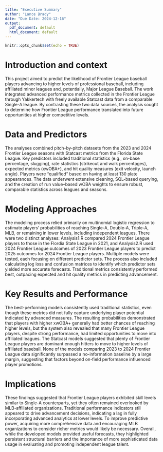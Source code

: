 ```yaml
---
title: "Executive Summary"
author: "Lance Brady"
date: "Due Date: 2024-12-16"
output:
  pdf_document: default
  html_document: default
---
```


```r
knitr::opts_chunk$set(echo = TRUE)
```

# Introduction and context
This project aimed to predict the likelihood of Frontier League baseball players advancing to higher levels of professional baseball, including affiliated minor leagues and, potentially, Major League Baseball. The work integrated advanced performance metrics collected in the Frontier League through Yakkertech with freely available Statcast data from a comparable Single-A league. By contrasting these two data sources, the analysis sought to determine how Frontier League performance translated into future opportunities at higher competitive levels.

# Data and Predictors
The analyses combined pitch-by-pitch datasets from the 2023 and 2024 Frontier League seasons with Statcast metrics from the Florida State League. Key predictors included traditional statistics (e.g., on-base percentage, slugging), rate statistics (strikeout and walk percentages), expected metrics (xwOBA+), and hit quality measures (exit velocity, launch angle). Players were “qualified” based on having at least 130 plate appearances. The data underwent extensive cleaning, SQL-based querying, and the creation of run value–based wOBA weights to ensure robust, comparable statistics across leagues and seasons.

# Modeling Approaches
The modeling process relied primarily on multinomial logistic regression to estimate players’ probabilities of reaching Single-A, Double-A, Triple-A, MLB, or remaining in lower levels, including independent leagues. There were two distinct analyses: Analysis1.R compared 2024 Frontier League players to those in the Flordia State League in 2021, and Analysis2.R used 2024 Frontier League outcomes of 2023 Frontier League players to predict 2025 outcomes for 2024 Frontier League players. Multiple models were tested, each focusing on different predictor sets. The process also included calculating log loss and confusion matrices to identify which predictor sets yielded more accurate forecasts. Traditional metrics consistently performed best, outpacing expected and hit quality metrics in predicting advancement.

# Key Results and Performance
The best-performing models consistently used traditional statistics, even though these metrics did not fully capture underlying player potential indicated by advanced measures. The resulting probabilities demonstrated that players with higher xwOBA+ generally had better chances of reaching higher levels, but the system also revealed that many Frontier League players, despite strong performance, had limited opportunities to move into affiliated leagues. The Statcast models suggested that plenty of Frontier League players are dominant enough hitters to move to higher levels of affiliated baseball. None of the models comparing 2023 to 2024 Frontier League data significantly surpassed a no-information baseline by a large margin, suggesting that factors beyond on-field performance influenced player promotions.

# Implications
These findings suggested that Frontier League players exhibited skill levels similar to Single-A counterparts, yet they often remained overlooked by MLB-affiliated organizations. Traditional performance indicators still appeared to drive advancement decisions, indicating a lag in fully incorporating advanced analytics at lower levels. To improve predictive power, acquiring more comprehensive data and encouraging MLB organizations to consider richer metrics would likely be necessary. Overall, while the developed models provided useful forecasts, they highlighted persistent structural barriers and the importance of more sophisticated data usage in evaluating and promoting independent league talent.


